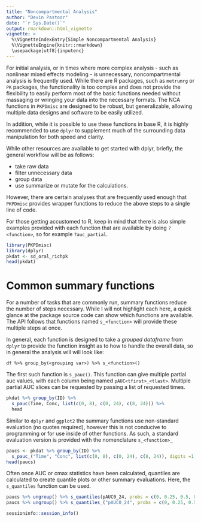```yaml
---
title: "Noncompartmental Analysis"
author: "Devin Pastoor"
date: "`r Sys.Date()`"
output: rmarkdown::html_vignette
vignette: >
  %\VignetteIndexEntry{Simple Noncompartmental Analysis}
  %\VignetteEngine{knitr::rmarkdown}
  \usepackage[utf8]{inputenc}
---
```


For initial analysis, or in times where more complex analysis - such as nonlinear mixed effects
modeling - is unnecessary, noncompartmental analysis is frequently used. While there are R packages, such as `metrumrg` or `PK` packages, the functionality is too complex and does not provide the flexibility to easily perform most of the basic functions needed without massaging or wringing your data into the necessary formats. The NCA functions in `PKPDmisc` are designed to be robust, but generalizable, allowing multiple data designs and software to be easily utilized.

In addition, while it is possible to use these functions in base R, it is highly recommended to use `dplyr` to supplement much of the surrounding data manipulation for both speed and clarity.

While other resources are available to get started with dplyr, briefly, the general workflow will be as follows:

* take raw data
* filter unnecessary data
* group data
* use summarize or mutate for the calculations.

However, there are certain analyses that are frequently used enough that `PKPDmisc` provides wrapper functions to reduce the above steps to a single line of code.

For those getting accustomed to R, keep in mind that there is also simple examples provided with each function that are available by doing `?<function>`, so for example `?auc_partial`.

```r
library(PKPDmisc)
library(dplyr)
pkdat <- sd_oral_richpk
head(pkdat)
```

# Common summary functions
For a number of tasks that are commonly run, summary functions reduce the number of steps necessary. While I will not highlight each here, a quick glance at the package source code can show which functions are available. The API follows that functions named `s_<function>` will provide these multiple steps at once. 

In general, each function is designed to take a *grouped dataframe* from `dplyr` to provide the function insight as to how to handle the overall data, so in general the analysis will will look like:

```
df %>% group_by(<grouping var>) %>% s_<function>()
```

The first such function is `s_pauc()`. This function can give multiple partial auc values, with each column being named `pAUC<tfirst>_<tlast>`. Multiple partial AUC slices can be requested by passing a list of requested times.

```r
pkdat %>% group_by(ID) %>% 
  s_pauc(Time, Conc, list(c(0, 8), c(0, 24), c(8, 24))) %>%
  head
```

Similar to `dplyr` and `ggplot2` the summary functions use non-standard evaluation (no quotes required), however this is not conducive to programming or for use inside of other functions. As such, a standard evaluation version is provided with the nomenclature `s_<function>_`

```r
paucs <- pkdat %>% group_by(ID) %>% 
  s_pauc_("Time", "Conc", list(c(0, 8), c(0, 24), c(8, 24)), digits =1)
head(paucs)
```


Often once AUC or cmax statistics have been calculated, quantiles are calculated to create quantile plots or other summary evaluations. Here, the `s_quantiles` function can be used.


```r
paucs %>% ungroup() %>% s_quantiles(pAUC0_24, probs = c(0, 0.25, 0.5, 0.75, 1))
paucs %>% ungroup() %>% s_quantiles_("pAUC0_24", probs = c(0, 0.25, 0.5, 0.75, 1))
```

```r
sessioninfo::session_info()
```
